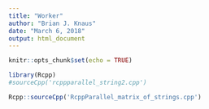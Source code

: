 ```yaml
---
title: "Worker"
author: "Brian J. Knaus"
date: "March 6, 2018"
output: html_document
---
```


```r
knitr::opts_chunk$set(echo = TRUE)
```

```r
library(Rcpp)
#sourceCpp('rcppparallel_string2.cpp')

Rcpp::sourceCpp('RcppParallel_matrix_of_strings.cpp')

```


